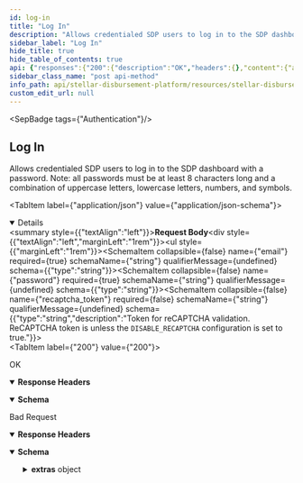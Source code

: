 ```yaml
---
id: log-in
title: "Log In"
description: "Allows credentialed SDP users to log in to the SDP dashboard with a password. Note: all passwords must be at least 8 characters long and a combination of uppercase letters, lowercase letters, numbers, and symbols."
sidebar_label: "Log In"
hide_title: true
hide_table_of_contents: true
api: {"responses":{"200":{"description":"OK","headers":{},"content":{"application/json":{"schema":{"type":"object","properties":{"token":{"type":"string"}},"example":{"token":"eyJhbGciOiJFUzI1NiIsInR5cCI6IkpXVCJ9.eyJ1c2VyIjp7ImlkIjoidXNlci1pZCIsImVtYWlsIjoiZW1haWxAZW1haWwuY29tIiwicm9sZXMiOlt7Im5hbWUiOiJTdXBlcnZpc29yIn1dfSwiZXhwIjoxNjc1OTYyOTQ3fQ.4Zj9yBXch-iuFYF-kc_EhHPxjpwp_egMOLbOv4bZKO1MFvcmEgZ5MlXH1_1fZfgUxaNBcMCdRM6MGSqKocwGnA"}},"examples":{"response":{"value":{"token":"eyJhbGciOiJFUzI1NiIsInR5cCI6IkpXVCJ9.eyJ1c2VyIjp7ImlkIjoidXNlci1pZCIsImVtYWlsIjoiZW1haWxAZW1haWwuY29tIiwicm9sZXMiOlt7Im5hbWUiOiJTdXBlcnZpc29yIn1dfSwiZXhwIjoxNjc1OTYyOTQ3fQ.4Zj9yBXch-iuFYF-kc_EhHPxjpwp_egMOLbOv4bZKO1MFvcmEgZ5MlXH1_1fZfgUxaNBcMCdRM6MGSqKocwGnA"}}}}}},"400":{"description":"Bad Request","headers":{},"content":{"application/json":{"schema":{"type":"object","properties":{"error":{"type":"string"},"extras":{"type":"object","properties":{"status":{"type":"number"},"message":{"type":"string"}}}},"example":{"error":"Invalid credentials","extras":{"status":400,"message":"Invalid username or password"}}},"examples":{"response":{"value":{"error":"Invalid credentials","extras":{"status":400,"message":"Invalid username or password"}}}}}}}},"operationId":"Log In","description":"Allows credentialed SDP users to log in to the SDP dashboard with a password. Note: all passwords must be at least 8 characters long and a combination of uppercase letters, lowercase letters, numbers, and symbols.","tags":["Authentication"],"requestBody":{"content":{"application/json":{"schema":{"type":"object","properties":{"email":{"type":"string"},"password":{"type":"string"},"recaptcha_token":{"type":"string","description":"Token for reCAPTCHA validation. ReCAPTCHA token is unless the `DISABLE_RECAPTCHA` configuration is set to true."}},"required":["email","password"],"example":{"email":"johndoe@mail.com","password":"mysecret"}}}}},"method":"post","path":"/login","securitySchemes":{"BearerAuth":{"type":"apiKey","name":"Authorization","in":"header","description":"JWT used for authentication, signed with an ES256 private key."}},"jsonRequestBodyExample":{"email":"johndoe@mail.com","password":"mysecret"},"info":{"title":"Stellar Disbursement Platform API","version":"","description":"The Stellar Disbursement Platform (SDP) is a tool built for organizations to make bulk payments to a group of recipients over the Stellar network. You can read more about using the SDP [here](https://developers.stellar.org/docs/category/use-the-stellar-disbursement-platform)."},"postman":{"name":"Log In","description":{"content":"Allows credentialed SDP users to log in to the SDP dashboard with a password. Note: all passwords must be at least 8 characters long and a combination of uppercase letters, lowercase letters, numbers, and symbols.","type":"text/plain"},"url":{"path":["login"],"host":["{{baseUrl}}"],"query":[],"variable":[]},"header":[{"key":"Content-Type","value":"application/json"},{"key":"Accept","value":"application/json"}],"method":"POST","body":{"mode":"raw","raw":"\"\"","options":{"raw":{"language":"json"}}}}}
sidebar_class_name: "post api-method"
info_path: api/stellar-disbursement-platform/resources/stellar-disbursement-platform-api
custom_edit_url: null
---
```



<SepBadge tags={"Authentication"}/>


## Log In



Allows credentialed SDP users to log in to the SDP dashboard with a password. Note: all passwords must be at least 8 characters long and a combination of uppercase letters, lowercase letters, numbers, and symbols.

<MimeTabs><TabItem label={"application/json"} value={"application/json-schema"}><details style={{}} data-collapsed={false} open={true}><summary style={{"textAlign":"left"}}><strong>Request Body</strong></summary><div style={{"textAlign":"left","marginLeft":"1rem"}}></div><ul style={{"marginLeft":"1rem"}}><SchemaItem collapsible={false} name={"email"} required={true} schemaName={"string"} qualifierMessage={undefined} schema={{"type":"string"}}></SchemaItem><SchemaItem collapsible={false} name={"password"} required={true} schemaName={"string"} qualifierMessage={undefined} schema={{"type":"string"}}></SchemaItem><SchemaItem collapsible={false} name={"recaptcha_token"} required={false} schemaName={"string"} qualifierMessage={undefined} schema={{"type":"string","description":"Token for reCAPTCHA validation. ReCAPTCHA token is unless the `DISABLE_RECAPTCHA` configuration is set to true."}}></SchemaItem></ul></details></TabItem></MimeTabs><div><ApiTabs><TabItem label={"200"} value={"200"}><div>

OK

</div><details style={{"textAlign":"left","marginBottom":"1rem"}} data-collaposed={true} open={false}><summary style={{}}><strong>Response Headers</strong></summary><ul style={{"marginLeft":"1rem"}}></ul></details><div><MimeTabs schemaType={"response"}><TabItem label={"application/json"} value={"application/json"}><SchemaTabs><TabItem label={"Schema"} value={"Schema"}><details style={{}} data-collapsed={false} open={true}><summary style={{"textAlign":"left"}}><strong>Schema</strong></summary><div style={{"textAlign":"left","marginLeft":"1rem"}}></div><ul style={{"marginLeft":"1rem"}}><SchemaItem collapsible={false} name={"token"} required={false} schemaName={"string"} qualifierMessage={undefined} schema={{"type":"string"}}></SchemaItem></ul></details></TabItem><TabItem label={"Example (from schema)"} value={"Example (from schema)"}><ResponseSamples responseExample={"{\n  \"token\": \"eyJhbGciOiJFUzI1NiIsInR5cCI6IkpXVCJ9.eyJ1c2VyIjp7ImlkIjoidXNlci1pZCIsImVtYWlsIjoiZW1haWxAZW1haWwuY29tIiwicm9sZXMiOlt7Im5hbWUiOiJTdXBlcnZpc29yIn1dfSwiZXhwIjoxNjc1OTYyOTQ3fQ.4Zj9yBXch-iuFYF-kc_EhHPxjpwp_egMOLbOv4bZKO1MFvcmEgZ5MlXH1_1fZfgUxaNBcMCdRM6MGSqKocwGnA\"\n}"} language={"json"}></ResponseSamples></TabItem><TabItem label={"response"} value={"response"}><ResponseSamples responseExample={"{\n  \"token\": \"eyJhbGciOiJFUzI1NiIsInR5cCI6IkpXVCJ9.eyJ1c2VyIjp7ImlkIjoidXNlci1pZCIsImVtYWlsIjoiZW1haWxAZW1haWwuY29tIiwicm9sZXMiOlt7Im5hbWUiOiJTdXBlcnZpc29yIn1dfSwiZXhwIjoxNjc1OTYyOTQ3fQ.4Zj9yBXch-iuFYF-kc_EhHPxjpwp_egMOLbOv4bZKO1MFvcmEgZ5MlXH1_1fZfgUxaNBcMCdRM6MGSqKocwGnA\"\n}"} language={"json"}></ResponseSamples></TabItem></SchemaTabs></TabItem></MimeTabs></div></TabItem><TabItem label={"400"} value={"400"}><div>

Bad Request

</div><details style={{"textAlign":"left","marginBottom":"1rem"}} data-collaposed={true} open={false}><summary style={{}}><strong>Response Headers</strong></summary><ul style={{"marginLeft":"1rem"}}></ul></details><div><MimeTabs schemaType={"response"}><TabItem label={"application/json"} value={"application/json"}><SchemaTabs><TabItem label={"Schema"} value={"Schema"}><details style={{}} data-collapsed={false} open={true}><summary style={{"textAlign":"left"}}><strong>Schema</strong></summary><div style={{"textAlign":"left","marginLeft":"1rem"}}></div><ul style={{"marginLeft":"1rem"}}><SchemaItem collapsible={false} name={"error"} required={false} schemaName={"string"} qualifierMessage={undefined} schema={{"type":"string"}}></SchemaItem><SchemaItem collapsible={true} className={"schemaItem"}><details style={{}}><summary style={{}}><strong>extras</strong><span style={{"opacity":"0.6"}}> object</span></summary><div style={{"marginLeft":"1rem"}}><SchemaItem collapsible={false} name={"status"} required={false} schemaName={"number"} qualifierMessage={undefined} schema={{"type":"number"}}></SchemaItem><SchemaItem collapsible={false} name={"message"} required={false} schemaName={"string"} qualifierMessage={undefined} schema={{"type":"string"}}></SchemaItem></div></details></SchemaItem></ul></details></TabItem><TabItem label={"Example (from schema)"} value={"Example (from schema)"}><ResponseSamples responseExample={"{\n  \"error\": \"Invalid credentials\",\n  \"extras\": {\n    \"status\": 400,\n    \"message\": \"Invalid username or password\"\n  }\n}"} language={"json"}></ResponseSamples></TabItem><TabItem label={"response"} value={"response"}><ResponseSamples responseExample={"{\n  \"error\": \"Invalid credentials\",\n  \"extras\": {\n    \"status\": 400,\n    \"message\": \"Invalid username or password\"\n  }\n}"} language={"json"}></ResponseSamples></TabItem></SchemaTabs></TabItem></MimeTabs></div></TabItem></ApiTabs></div>
